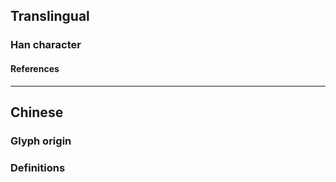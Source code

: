 {{also|叟}}
{{character info/new}}
==Translingual==

===Han character===
{{Han char|rn=29|rad=又|as=07|sn=9|four=30407|canj=JFE|ids=⿱灾又}}

====References====
{{Han ref|kx=0166.130|dkj=03167|dj=0378.070|hdz=10398.030|uh=53DC}}

----

==Chinese==

===Glyph origin===
{{Han etym}}

===Definitions===
{{zh-see|叟|ha}}